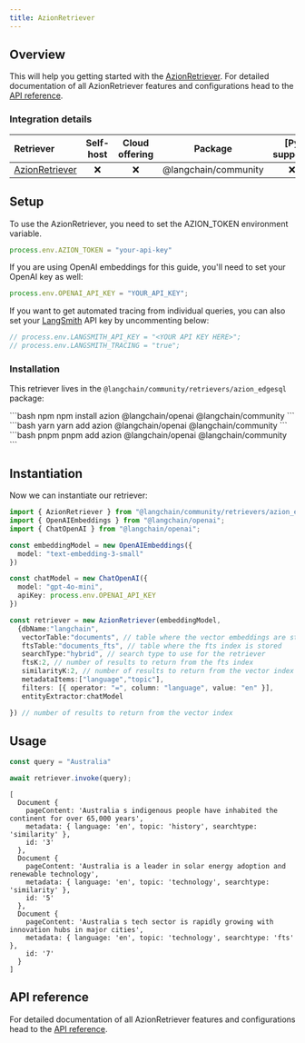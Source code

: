 ```yaml
---
title: AzionRetriever
---
```


## Overview

This will help you getting started with the [AzionRetriever](/oss/langchain/retrieval). For detailed documentation of all AzionRetriever features and configurations head to the [API reference](https://api.js.langchain.com/classes/_langchain_community.retrievers_azion_edgesql.AzionRetriever.html).

### Integration details

| Retriever | Self-host | Cloud offering | Package | [Py support] |
| :--- | :---: | :---: | :---: | :---: |
[AzionRetriever](https://api.js.langchain.com/classes/_langchain_community.retrievers_azion_edgesql.AzionRetriever.html) | ❌ | ❌ | @langchain/community | ❌ |

## Setup

To use the AzionRetriever, you need to set the AZION_TOKEN environment variable.

```typescript
process.env.AZION_TOKEN = "your-api-key"
```

If you are using OpenAI embeddings for this guide, you'll need to set your OpenAI key as well:

```typescript
process.env.OPENAI_API_KEY = "YOUR_API_KEY";
```

If you want to get automated tracing from individual queries, you can also set your [LangSmith](https://docs.smith.langchain.com/) API key by uncommenting below:

```typescript
// process.env.LANGSMITH_API_KEY = "<YOUR API KEY HERE>";
// process.env.LANGSMITH_TRACING = "true";
```

### Installation

This retriever lives in the `@langchain/community/retrievers/azion_edgesql` package:

<CodeGroup>
```bash npm
npm install azion @langchain/openai @langchain/community
```
```bash yarn
yarn add azion @langchain/openai @langchain/community
```
```bash pnpm
pnpm add azion @langchain/openai @langchain/community
```
</CodeGroup>

## Instantiation

Now we can instantiate our retriever:

```typescript
import { AzionRetriever } from "@langchain/community/retrievers/azion_edgesql";
import { OpenAIEmbeddings } from "@langchain/openai";
import { ChatOpenAI } from "@langchain/openai";

const embeddingModel = new OpenAIEmbeddings({
  model: "text-embedding-3-small"
})

const chatModel = new ChatOpenAI({
  model: "gpt-4o-mini",
  apiKey: process.env.OPENAI_API_KEY
})

const retriever = new AzionRetriever(embeddingModel,
  {dbName:"langchain",
   vectorTable:"documents", // table where the vector embeddings are stored
   ftsTable:"documents_fts", // table where the fts index is stored
   searchType:"hybrid", // search type to use for the retriever
   ftsK:2, // number of results to return from the fts index
   similarityK:2, // number of results to return from the vector index
   metadataItems:["language","topic"],
   filters: [{ operator: "=", column: "language", value: "en" }],
   entityExtractor:chatModel

}) // number of results to return from the vector index
```

## Usage

```typescript
const query = "Australia"

await retriever.invoke(query);
```

```output
[
  Document {
    pageContent: 'Australia s indigenous people have inhabited the continent for over 65,000 years',
    metadata: { language: 'en', topic: 'history', searchtype: 'similarity' },
    id: '3'
  },
  Document {
    pageContent: 'Australia is a leader in solar energy adoption and renewable technology',
    metadata: { language: 'en', topic: 'technology', searchtype: 'similarity' },
    id: '5'
  },
  Document {
    pageContent: 'Australia s tech sector is rapidly growing with innovation hubs in major cities',
    metadata: { language: 'en', topic: 'technology', searchtype: 'fts' },
    id: '7'
  }
]
```

## API reference

For detailed documentation of all AzionRetriever features and configurations head to the [API reference](https://api.js.langchain.com/classes/_langchain_community.retrievers_azion_edgesql.AzionRetriever.html).
